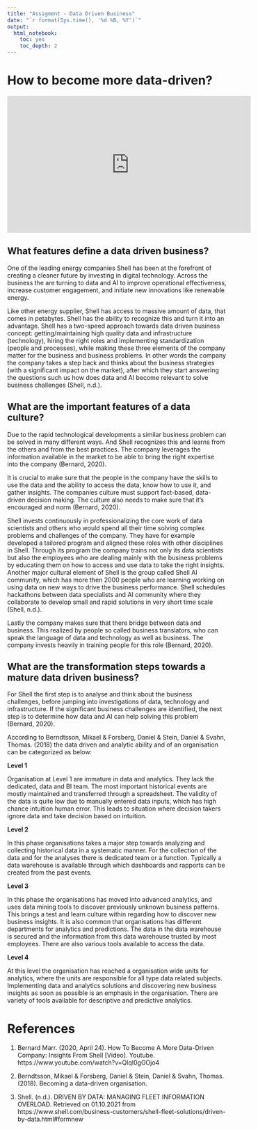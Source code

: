 ```yaml
---
title: "Assigment - Data Driven Business"
date: "`r format(Sys.time(), '%d %B, %Y')`"
output:
  html_notebook:
    toc: yes
    toc_depth: 2
---
```


# How to become more data-driven?


<iframe width="560" height="315" src="https://www.youtube.com/embed/QlqI0gGOjo4" title="YouTube video player" frameborder="0" allow="accelerometer; autoplay; clipboard-write; encrypted-media; gyroscope; picture-in-picture" allowfullscreen data-external='1'></iframe>


## What features define a data driven business?
One of the leading energy companies Shell has been at the forefront of creating a cleaner future by investing in digital technology. Across the business the are turning to data and AI to improve operational effectiveness, increase customer engagement, and initiate new innovations like renewable energy. 

Like other energy supplier, Shell has access to massive amount of data, that comes in petabytes. Shell has the ability to recognize this and turn it into an advantage. Shell has a two-speed approach towards data driven business concept: getting/maintaining high quality data and infrastructure (technology), hiring the right roles and implementing standardization (people and processes), while making these three elements of the company matter for the business and business problems. In other words the company the company takes a step back and thinks about the business strategies (with a significant impact on the market), after which they start answering the questions such us how does data and AI become relevant to solve business challenges (Shell, n.d.). 

## What are the important features of a data culture?

Due to the rapid technological developments a similar business problem can be solved in many different ways. And Shell recognizes this and learns from the others and from the best practices. The company leverages the information available in the market to be able to bring the right expertise into the company (Bernard, 2020). 

It is crucial to make sure that the people in the company have the skills to use the data and the ability to access the data, know how to use it, and gather insights. The companies culture must support fact-based, data-driven decision making. The culture also needs to make sure that it's encouraged and norm (Bernard, 2020). 

Shell invests continuously in professionalizing the core work of data scientists and others who would spend all their time solving complex problems and challenges of the company. They have for example developed a tailored program and aligned these roles with other disciplines in Shell. Through its program the company trains not only its data scientists but also the employees who are dealing mainly with the business problems by educating them on how to access and use data to take the right insights. 
Another major cultural element of Shell is the group called Shell AI community, which has more then 2000 people who are learning working on using data on new ways to drive the business performance. Shell schedules hackathons between data specialists and AI community where they collaborate to develop small and rapid solutions in very short time scale (Shell, n.d.). 

Lastly the company makes sure that there bridge between data and business. This realized by people so called business translators, who can speak the language of data and technology as well as business. The company invests heavily in training people for this role (Bernard, 2020). 

 
## What are the transformation steps towards a mature data driven business?

For Shell the first step is to analyse and think about the business challenges, before jumping into investigations of data, technology and infrastructure. If the significant business challenges are identified, the next step is to determine how data and AI can help solving this problem (Bernard, 2020). 

According to Berndtsson, Mikael & Forsberg, Daniel & Stein, Daniel & Svahn, Thomas. (2018) the data driven and analytic ability and of an organisation can be categorized as below:

**Level 1**

Organisation at Level 1 are immature in data and analytics. They lack the dedicated, data and BI team. The most important historical events are mostly maintained and transferred through a spreadsheet. The validity of the data is quite low due to manually entered data inputs, which has high chance intuition human error. This leads to situation where decision takers ignore data and take decision based on intuition. 

**Level 2**

In this phase organisations takes a major step towards analyzing and collecting historical data in a systematic manner. For the collection of the data and for the analyses there is dedicated team or a function. Typically a data warehouse is available through which dashboards and rapports can be created from the past events. 

**Level 3**

In this phase the organisations has moved into advanced analytics, and uses data mining tools to discover previously unknown business patterns. This brings a test and learn culture within regarding how to discover new business insights. It is also common that organisations has different departments for analytics and predictions. The data in the data warehouse is secured and the information from this data warehouse trusted by most employees. There are also various tools available to access the data. 

**Level 4**

At this level the organisation has reached a organisation wide units for analytics, where the units are responsible for all type data related subjects. Implementing data and analytics solutions and discovering new business insights as soon as possible is an emphasis in the organisation. There are variety of tools available for descriptive and predictive analytics. 



# References 
1. Bernard Marr. (2020, April 24). How To Become A More Data-Driven Company: Insights From Shell [Video]. Youtube. https://www.youtube.com/watch?v=QlqI0gGOjo4 

2. Berndtsson, Mikael & Forsberg, Daniel & Stein, Daniel & Svahn, Thomas. (2018). Becoming a data-driven organisation. 

3. Shell. (n.d.). DRIVEN BY DATA: MANAGING FLEET INFORMATION OVERLOAD. Retrieved on 01.10.2021 from https://www.shell.com/business-customers/shell-fleet-solutions/driven-by-data.html#formnew 

